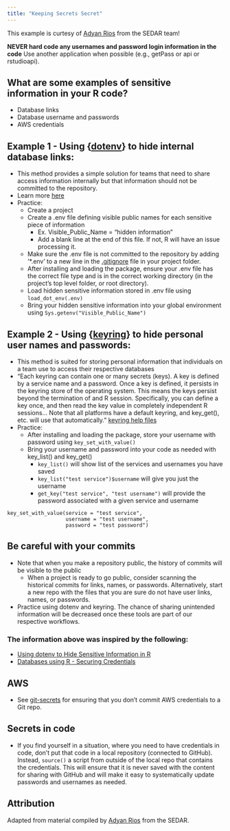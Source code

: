 ```yaml
---
title: "Keeping Secrets Secret"
---
```


This example is curtesy of [Adyan Rios](https://github.com/AdyanRios-NOAA) from the SEDAR team!

**NEVER hard code any usernames and password login information in the code** Use another application when possible (e.g., getPass or api or rstudioapi). 

## What are some examples of sensitive information in your R code?

- Database links
- Database username and passwords
- AWS credentials

## Example 1 - Using {[dotenv](https://github.com/gaborcsardi/dotenv)} to hide internal database links:

- This method provides a simple solution for teams that need to share access information internally but that information should not be committed to the repository.
- Learn more [here](https://towardsdatascience.com/using-dotenv-to-hide-sensitive-information-in-r-8b878fa72020)
- Practice:
    - Create a project
    - Create a  .env file defining visible public names for each sensitive piece of information
        - Ex. Visible_Public_Name = "hidden information"
        - Add a blank line at the end of this file. If not, R will have an issue processing it.
    - Make sure the .env file is not committed to the repository by adding '*.env' to a new line in the [.gitignore](https://docs.github.com/en/get-started/getting-started-with-git/ignoring-files) file in your project folder. 
    - After installing and loading the package, ensure your .env file has the correct file type and is in the correct working directory (in the project’s top level folder, or root directory).
    - Load hidden sensitive information stored in .env file using `load_dot_env(.env)`
    - Bring your hidden sensitive information into your global environment using `Sys.getenv("Visible_Public_Name")`

## Example 2 - Using {[keyring](https://r-lib.github.io/keyring/index.html)} to hide personal user names and passwords:
- This method is suited for storing personal information that individuals on a team use to access their respective databases
- "Each keyring can contain one or many secrets (keys). A key is defined by a service name and a password. Once a key is defined, it persists in the keyring store of the operating system. This means the keys persist beyond the termination of and R session. Specifically, you can define a key once, and then read the key value in completely independent R sessions... Note that all platforms have a default keyring, and key_get(), etc. will use that automatically." [keyring help files](https://github.com/r-lib/keyring)
- Practice:
    - After installing and loading the package, store your username with password using `key_set_with_value()`
    -  Bring your username and password into your code as needed with key_list() and key_get()
        - `key_list()` will show  list of the services and usernames you have saved
        - `key_list("test service")$username` will give you just the username
        - `get_key("test service", "test username")` will provide the password associated with a given service and username

```
key_set_with_value(service = "test service", 
                   username = "test username",
                   password = "test password")
```

## Be careful with your commits
- Note that when you make a repository public, the history of commits will be visible to the public
    - When a project is ready to go public, consider scanning the historical commits for links, names, or passwords. Alternatively, start a new repo with the files that you are sure do not have user links, names, or passwords. 
- Practice using dotenv and keyring. The chance of sharing unintended information will be decreased once these tools are part of our respective workflows. 

### The information above was inspired by the following:
- [Using dotenv to Hide Sensitive Information in R](https://towardsdatascience.com/using-dotenv-to-hide-sensitive-information-in-r-8b878fa72020)
- [Databases using R - Securing Credentials](https://db.rstudio.com/best-practices/managing-credentials/)

## AWS

  * See [git-secrets](https://github.com/awslabs/git-secrets) for ensuring that you don't commit AWS credentials to a Git repo.

## Secrets in code

* If you find yourself in a situation, where you need to have credentials in code, don't put that code in a local repository (connected to GitHub). Instead, `source()` a script from outside of the local repo that contains the credentials. This will ensure that it is never saved with the content for sharing with GitHub and will make it easy to systematically update passwords and usernames as needed. 


## Attribution

Adapted from material compiled by [Adyan Rios](https://github.com/AdyanRios-NOAA) from the SEDAR. 